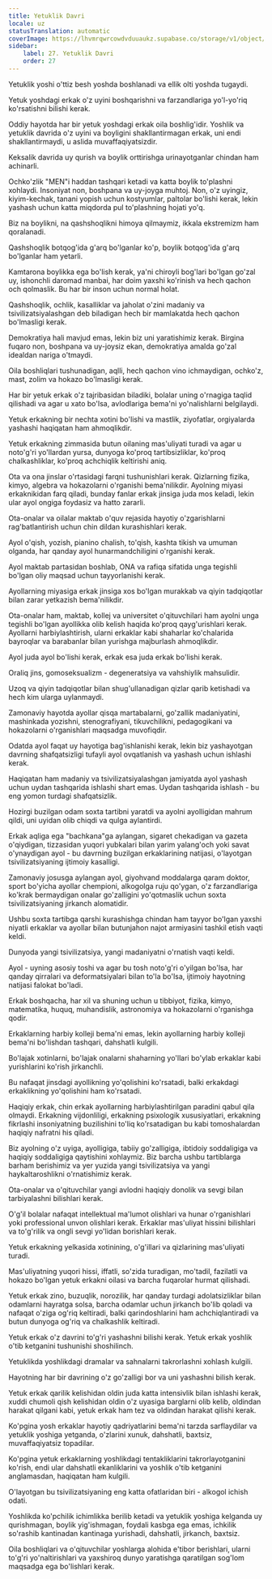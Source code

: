 ```yaml
---
title: Yetuklik Davri
locale: uz
statusTranslation: automatic
coverImage: https://lhvmrqwrcowdvduuaukz.supabase.co/storage/v1/object/public/strapi-uploads/small_cover-educacion-fundamental.webp-2d51a7828a2b1309555be27f7e2a61a0.webp
sidebar:
    label: 27. Yetuklik Davri
    order: 27
---
```

Yetuklik yoshi o'ttiz besh yoshda boshlanadi va ellik olti yoshda tugaydi.

Yetuk yoshdagi erkak o'z uyini boshqarishni va farzandlariga yo'l-yo'riq ko'rsatishni bilishi kerak.

Oddiy hayotda har bir yetuk yoshdagi erkak oila boshlig'idir. Yoshlik va yetuklik davrida o'z uyini va boyligini shakllantirmagan erkak, uni endi shakllantirmaydi, u aslida muvaffaqiyatsizdir.

Keksalik davrida uy qurish va boylik orttirishga urinayotganlar chindan ham achinarli.

Ochko'zlik "MEN"i haddan tashqari ketadi va katta boylik to'plashni xohlaydi. Insoniyat non, boshpana va uy-joyga muhtoj. Non, o'z uyingiz, kiyim-kechak, tanani yopish uchun kostyumlar, paltolar bo'lishi kerak, lekin yashash uchun katta miqdorda pul to'plashning hojati yo'q.

Biz na boylikni, na qashshoqlikni himoya qilmaymiz, ikkala ekstremizm ham qoralanadi.

Qashshoqlik botqog'ida g'arq bo'lganlar ko'p, boylik botqog'ida g'arq bo'lganlar ham yetarli.

Kamtarona boylikka ega bo'lish kerak, ya'ni chiroyli bog'lari bo'lgan go'zal uy, ishonchli daromad manbai, har doim yaxshi ko'rinish va hech qachon och qolmaslik. Bu har bir inson uchun normal holat.

Qashshoqlik, ochlik, kasalliklar va jaholat o'zini madaniy va tsivilizatsiyalashgan deb biladigan hech bir mamlakatda hech qachon bo'lmasligi kerak.

Demokratiya hali mavjud emas, lekin biz uni yaratishimiz kerak. Birgina fuqaro non, boshpana va uy-joysiz ekan, demokratiya amalda go'zal idealdan nariga o'tmaydi.

Oila boshliqlari tushunadigan, aqlli, hech qachon vino ichmaydigan, ochko'z, mast, zolim va hokazo bo'lmasligi kerak.

Har bir yetuk erkak o'z tajribasidan biladiki, bolalar uning o'rnagiga taqlid qilishadi va agar u xato bo'lsa, avlodlariga bema'ni yo'nalishlarni belgilaydi.

Yetuk erkakning bir nechta xotini bo'lishi va mastlik, ziyofatlar, orgiyalarda yashashi haqiqatan ham ahmoqlikdir.

Yetuk erkakning zimmasida butun oilaning mas'uliyati turadi va agar u noto'g'ri yo'llardan yursa, dunyoga ko'proq tartibsizliklar, ko'proq chalkashliklar, ko'proq achchiqlik keltirishi aniq.

Ota va ona jinslar o'rtasidagi farqni tushunishlari kerak. Qizlarning fizika, kimyo, algebra va hokazolarni o'rganishi bema'nilikdir. Ayolning miyasi erkaknikidan farq qiladi, bunday fanlar erkak jinsiga juda mos keladi, lekin ular ayol ongiga foydasiz va hatto zararli.

Ota-onalar va oilalar maktab o'quv rejasida hayotiy o'zgarishlarni rag'batlantirish uchun chin dildan kurashishlari kerak.

Ayol o'qish, yozish, pianino chalish, to'qish, kashta tikish va umuman olganda, har qanday ayol hunarmandchiligini o'rganishi kerak.

Ayol maktab partasidan boshlab, ONA va rafiqa sifatida unga tegishli bo'lgan oliy maqsad uchun tayyorlanishi kerak.

Ayollarning miyasiga erkak jinsiga xos bo'lgan murakkab va qiyin tadqiqotlar bilan zarar yetkazish bema'nilikdir.

Ota-onalar ham, maktab, kollej va universitet o'qituvchilari ham ayolni unga tegishli bo'lgan ayollikka olib kelish haqida ko'proq qayg'urishlari kerak. Ayollarni harbiylashtirish, ularni erkaklar kabi shaharlar ko'chalarida bayroqlar va barabanlar bilan yurishga majburlash ahmoqlikdir.

Ayol juda ayol bo'lishi kerak, erkak esa juda erkak bo'lishi kerak.

Oraliq jins, gomoseksualizm - degeneratsiya va vahshiylik mahsulidir.

Uzoq va qiyin tadqiqotlar bilan shug'ullanadigan qizlar qarib ketishadi va hech kim ularga uylanmaydi.

Zamonaviy hayotda ayollar qisqa martabalarni, go'zallik madaniyatini, mashinkada yozishni, stenografiyani, tikuvchilikni, pedagogikani va hokazolarni o'rganishlari maqsadga muvofiqdir.

Odatda ayol faqat uy hayotiga bag'ishlanishi kerak, lekin biz yashayotgan davrning shafqatsizligi tufayli ayol ovqatlanish va yashash uchun ishlashi kerak.

Haqiqatan ham madaniy va tsivilizatsiyalashgan jamiyatda ayol yashash uchun uydan tashqarida ishlashi shart emas. Uydan tashqarida ishlash - bu eng yomon turdagi shafqatsizlik.

Hozirgi buzilgan odam soxta tartibni yaratdi va ayolni ayolligidan mahrum qildi, uni uyidan olib chiqdi va qulga aylantirdi.

Erkak aqliga ega "bachkana"ga aylangan, sigaret chekadigan va gazeta o'qiydigan, tizzasidan yuqori yubkalari bilan yarim yalang'och yoki savat o'ynaydigan ayol - bu davrning buzilgan erkaklarining natijasi, o'layotgan tsivilizatsiyaning ijtimoiy kasalligi.

Zamonaviy josusga aylangan ayol, giyohvand moddalarga qaram doktor, sport bo'yicha ayollar chempioni, alkogolga ruju qo'ygan, o'z farzandlariga ko'krak bermaydigan onalar go'zalligini yo'qotmaslik uchun soxta tsivilizatsiyaning jirkanch alomatidir.

Ushbu soxta tartibga qarshi kurashishga chindan ham tayyor bo'lgan yaxshi niyatli erkaklar va ayollar bilan butunjahon najot armiyasini tashkil etish vaqti keldi.

Dunyoda yangi tsivilizatsiya, yangi madaniyatni o'rnatish vaqti keldi.

Ayol - uyning asosiy toshi va agar bu tosh noto'g'ri o'yilgan bo'lsa, har qanday qirralari va deformatsiyalari bilan to'la bo'lsa, ijtimoiy hayotning natijasi falokat bo'ladi.

Erkak boshqacha, har xil va shuning uchun u tibbiyot, fizika, kimyo, matematika, huquq, muhandislik, astronomiya va hokazolarni o'rganishga qodir.

Erkaklarning harbiy kolleji bema'ni emas, lekin ayollarning harbiy kolleji bema'ni bo'lishdan tashqari, dahshatli kulgili.

Bo'lajak xotinlarni, bo'lajak onalarni shaharning yo'llari bo'ylab erkaklar kabi yurishlarini ko'rish jirkanchli.

Bu nafaqat jinsdagi ayollikning yo'qolishini ko'rsatadi, balki erkakdagi erkaklikning yo'qolishini ham ko'rsatadi.

Haqiqiy erkak, chin erkak ayollarning harbiylashtirilgan paradini qabul qila olmaydi. Erkakning vijdonliligi, erkakning psixologik xususiyatlari, erkakning fikrlashi insoniyatning buzilishini to'liq ko'rsatadigan bu kabi tomoshalardan haqiqiy nafratni his qiladi.

Biz ayolning o'z uyiga, ayolligiga, tabiiy go'zalligiga, ibtidoiy soddaligiga va haqiqiy soddaligiga qaytishini xohlaymiz. Biz barcha ushbu tartiblarga barham berishimiz va yer yuzida yangi tsivilizatsiya va yangi haykaltaroshlikni o'rnatishimiz kerak.

Ota-onalar va o'qituvchilar yangi avlodni haqiqiy donolik va sevgi bilan tarbiyalashni bilishlari kerak.

O'g'il bolalar nafaqat intellektual ma'lumot olishlari va hunar o'rganishlari yoki professional unvon olishlari kerak. Erkaklar mas'uliyat hissini bilishlari va to'g'rilik va ongli sevgi yo'lidan borishlari kerak.

Yetuk erkakning yelkasida xotinining, o'g'illari va qizlarining mas'uliyati turadi.

Mas'uliyatning yuqori hissi, iffatli, so'zida turadigan, mo'tadil, fazilatli va hokazo bo'lgan yetuk erkakni oilasi va barcha fuqarolar hurmat qilishadi.

Yetuk erkak zino, buzuqlik, norozilik, har qanday turdagi adolatsizliklar bilan odamlarni hayratga solsa, barcha odamlar uchun jirkanch bo'lib qoladi va nafaqat o'ziga og'riq keltiradi, balki qarindoshlarini ham achchiqlantiradi va butun dunyoga og'riq va chalkashlik keltiradi.

Yetuk erkak o'z davrini to'g'ri yashashni bilishi kerak. Yetuk erkak yoshlik o'tib ketganini tushunishi shoshilinch.

Yetuklikda yoshlikdagi dramalar va sahnalarni takrorlashni xohlash kulgili.

Hayotning har bir davrining o'z go'zalligi bor va uni yashashni bilish kerak.

Yetuk erkak qarilik kelishidan oldin juda katta intensivlik bilan ishlashi kerak, xuddi chumoli qish kelishidan oldin o'z uyasiga barglarni olib kelib, oldindan harakat qilgani kabi, yetuk erkak ham tez va oldindan harakat qilishi kerak.

Ko'pgina yosh erkaklar hayotiy qadriyatlarini bema'ni tarzda sarflaydilar va yetuklik yoshiga yetganda, o'zlarini xunuk, dahshatli, baxtsiz, muvaffaqiyatsiz topadilar.

Ko'pgina yetuk erkaklarning yoshlikdagi tentakliklarini takrorlayotganini ko'rish, endi ular dahshatli ekanliklarini va yoshlik o'tib ketganini anglamasdan, haqiqatan ham kulgili.

O'layotgan bu tsivilizatsiyaning eng katta ofatlaridan biri - alkogol ichish odati.

Yoshlikda ko'pchilik ichimlikka berilib ketadi va yetuklik yoshiga kelganda uy qurishmagan, boylik yig'ishmagan, foydali kasbga ega emas, ichkilik so'rashib kantinadan kantinaga yurishadi, dahshatli, jirkanch, baxtsiz.

Oila boshliqlari va o'qituvchilar yoshlarga alohida e'tibor berishlari, ularni to'g'ri yo'naltirishlari va yaxshiroq dunyo yaratishga qaratilgan sog'lom maqsadga ega bo'lishlari kerak.
